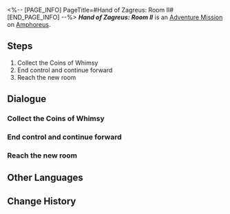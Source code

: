 <%-- [PAGE_INFO]
PageTitle=#Hand of Zagreus: Room II#
[END_PAGE_INFO] --%>
{{Stub|Dialogue.}}
{{Mission Infobox
|id            = 8030104
|title         = 
|image         = <!--Mission Hand of Zagreus Room II.png-->
|type          = Adventure
|event_name    = 
|chapter       = 
|requirements  = {{subst:void|<!--Unknown: {"Type":"Manual"}-->}}
|summary       = <!--official mission summary from Fate's Atlas-->
|characters    = Damionis; Trailblazer
|startLocation = [[Amphoreus]] - [[Hand of Zagreus: Room II]]
|world         = Amphoreus
|area          = Hand of Zagreus: Room II
|prev          = 
|next          = 
|rewards       = 
}}
'''''Hand of Zagreus: Room II''''' is an [[Adventure Mission]] on [[Amphoreus]].

==Steps==
# Collect the Coins of Whimsy
# End control and continue forward
# Reach the new room

<!--
==Gameplay Notes==

--><!--
==Trial Character==

-->
==Dialogue==
{{Stub Dialogue}}
===Collect the Coins of Whimsy{{subst:void|<!--803010402-->}}===
{{Mission Description|type=adventure|location=Hand of Zagreus: Room II|Every room in the hypogea is protected by a seal, and this one is controlled by the "Hand of Zagreus." You will need to complete its trial before you can continue any further.}}
{{Dialogue Start}}
:{{tx}}
{{Dialogue End}}

===End control and continue forward{{subst:void|<!--803010403-->}}===
{{Dialogue Start}}
:{{tx}}
{{Dialogue End}}

===Reach the new room{{subst:void|<!--803010401-->}}===
{{Mission Description|type=adventure|location=Hand of Zagreus: Room II|update|As you enter deeper and deeper, you find yourself in an open and spacious room.}}
{{Dialogue Start}}
:{{tx}}
{{Dialogue End}}

==Other Languages==
{{Other Languages
|en   = Hand of Zagreus: Room II
|zhs  = 扎格列斯之手-房间Ⅱ
|zht  = 扎格列斯之手-房間Ⅱ
|ja   = ザグレウスの手：部屋II
|ko   = 자그레우스의 손-방Ⅱ
|es   = Mano de Zagreus: sala II
|fr   = Salle II de la Main de Zagreus
|ru   = Рука Загрея II
|th   = หัตถ์ Zagreus: ห้อง II
|vi   = Tay Của Zagreus: Phòng II
|de   = Hand des Zagreus: Raum II
|id   = Tangan Zagreus: Ruangan II
|pt   = A Mão de Zagreus: Sala II
}}

==Change History==
{{Change History|3.0}}
